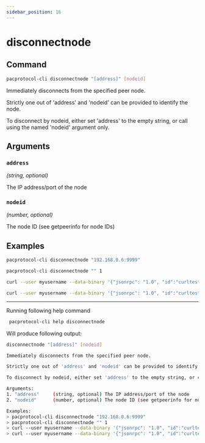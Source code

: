 ```yaml
---
sidebar_position: 16
---
```


# disconnectnode
## Command

```bash
pacprotocol-cli disconnectnode "[address]" [nodeid]
```

Immediately disconnects from the specified peer node.

Strictly one out of 'address' and 'nodeid' can be provided to identify the node.

To disconnect by nodeid, either set 'address' to the empty string, or call using the named 'nodeid' argument only.



## Arguments

### `address` 
*(string, optional)*

The IP address/port of the node


### `nodeid` 
*(number, optional)*

The node ID (see getpeerinfo for node IDs)


## Examples
```bash
pacprotocol-cli disconnectnode "192.168.0.6:9999"
```

```bash
pacprotocol-cli disconnectnode "" 1
```

```bash
curl --user myusername --data-binary '{"jsonrpc": "1.0", "id":"curltest", "method": "disconnectnode", "params": ["192.168.0.6:9999"] }' -H 'content-type: text/plain;' http://127.0.0.1:1111/
```

```bash
curl --user myusername --data-binary '{"jsonrpc": "1.0", "id":"curltest", "method": "disconnectnode", "params": ["", 1] }' -H 'content-type: text/plain;' http://127.0.0.1:1111/
```


___

Running following help command
```bash
 pacprotocol-cli help disconnectnode
```
Will produce following output:


```bash
disconnectnode "[address]" [nodeid]

Immediately disconnects from the specified peer node.

Strictly one out of 'address' and 'nodeid' can be provided to identify the node.

To disconnect by nodeid, either set 'address' to the empty string, or call using the named 'nodeid' argument only.

Arguments:
1. "address"     (string, optional) The IP address/port of the node
2. "nodeid"      (number, optional) The node ID (see getpeerinfo for node IDs)

Examples:
> pacprotocol-cli disconnectnode "192.168.0.6:9999"
> pacprotocol-cli disconnectnode "" 1
> curl --user myusername --data-binary '{"jsonrpc": "1.0", "id":"curltest", "method": "disconnectnode", "params": ["192.168.0.6:9999"] }' -H 'content-type: text/plain;' http://127.0.0.1:1111/
> curl --user myusername --data-binary '{"jsonrpc": "1.0", "id":"curltest", "method": "disconnectnode", "params": ["", 1] }' -H 'content-type: text/plain;' http://127.0.0.1:1111/

```

